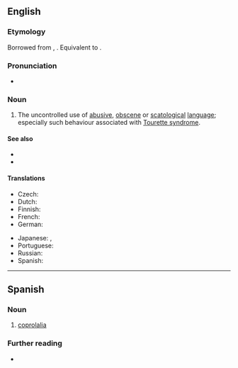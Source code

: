 ==English==

===Etymology===
Borrowed from {{bor|en|fr|coprolalie}}, {{coinage|en|Georges Gilles de la Tourette|in=1885|nat=French|occ=neurologist|nobycat=1|nocap=1}}. Equivalent to {{confix|en|copro|lalia}}.

===Pronunciation===
* {{a|US}} {{IPA|en|/ˌkɑpɹəˈleɪliə/}}

===Noun===
{{wikipedia}}
{{en-noun|~}}

# The uncontrolled use of [[abusive]], [[obscene]] or [[scatological]] [[language]]; especially such behaviour associated with [[Tourette syndrome]].


====See also====
* {{l|en|coprographia}}
* {{l|en|copropraxia}}

====Translations====
{{trans-top|uncontrolled use of obscenity}}
* Czech: {{t+|cs|koprolálie|f}}
* Dutch: {{t+|nl|coprolalie|f}}
* Finnish: {{t|fi|koprolalia}}
* French: {{t+|fr|coprolalie|f}}
* German: {{t+|de|Koprolalie|f}}
{{trans-mid}}
* Japanese: {{t|ja|汚言症|tr=ogenshō}}, {{t|ja|コプロラリア|tr=kopuroraria}}
* Portuguese: {{t-needed|pt}}
* Russian: {{t+|ru|копролали́я|f}}
* Spanish: {{t+|es|coprolalia|f}}
{{trans-bottom}}

----

==Spanish==
{{wikipedia|lang=es}}

===Noun===
{{es-noun|f}}

# [[#English|coprolalia]]

===Further reading===
* {{R:DRAE}}